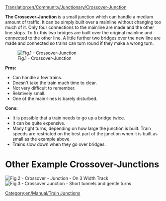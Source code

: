 [[Translation:en/Community/Junctionary/Crossover-Junction]]

{{en/Community/Junctionary/Navigation}}

'''The Crossover-Junction''' is a small junction which can handle a medium amount of traffic. It can be simply built over a mainline without changing too much of it. Only four connections to the mainline are made and the other line stops. To fix this two bridges are built over the original mainline and connected to the other line. A little further two bridges over the new line are made and connected so trains can turn round if they make a wrong turn.

[[File:en/Community/Junctionary/Cjunction.png|none|frame|Fig.1 - Crossover-Junction]]

'''Pros:'''
* Can handle a few trains.
* Doesn't take the train much time to clear.
* Not very difficult to remember.
* Relatively small.
* One of the main-lines is barely disturbed.

'''Cons:'''
* It is possible that a train needs to go up a bridge twice.
* It can be quite expensive.
* Many tight turns, depending on how large the junction is built.  Train speeds are restricted on the best part of the junction when it is built as small as the example above.
* Trains slow down when they go over bridges.

=Other Example Crossover-Junctions=
[[File:en/Community/Junctionary/Train-junction-4-crossover-3wide.png|none|frame|Fig.2 - Crossover - Junction - On 3 Width Track]]
[[File:en/Community/Junctionary/Crossover-junction-half-wide.png|none|frame|Fig.3 - Crossover Junction - Short tunnels and gentle turns]]

[[Category:en/Manual/Train Junctions]]